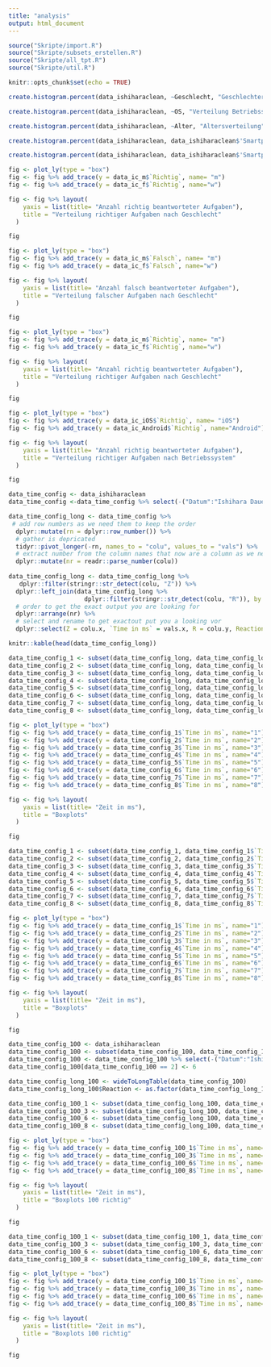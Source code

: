 ```yaml
---
title: "analysis"
output: html_document
---
```


```r

source("Skripte/import.R")
source("Skripte/subsets_erstellen.R")
source("Skripte/all_tpt.R")
source("Skripte/util.R")

knitr::opts_chunk$set(echo = TRUE)
```



```r
create.histogram.percent(data_ishiharaclean, ~Geschlecht, "Geschlechterverteilung")
```
```r
create.histogram.percent(data_ishiharaclean, ~OS, "Verteilung Betriebssystem")
```
```r
create.histogram.percent(data_ishiharaclean, ~Alter, "Altersverteilung")
```
```r
create.histogram.percent(data_ishiharaclean, data_ishiharaclean$'Smartphone Nutzung', "Smartphone Nutzung")
```
```r
create.histogram.percent(data_ishiharaclean, data_ishiharaclean$'Smartphone Nutzungserfahrung', "Smartphone Nutzungserfahrung")
```



```r
fig <- plot_ly(type = "box")
fig <- fig %>% add_trace(y = data_ic_m$`Richtig`, name= "m")
fig <- fig %>% add_trace(y = data_ic_f$`Richtig`, name="w")

fig <- fig %>% layout(
    yaxis = list(title= "Anzahl richtig beantworteter Aufgaben"), 
    title = "Verteilung richtiger Aufgaben nach Geschlecht"
  )

fig
```
```r
fig <- plot_ly(type = "box")
fig <- fig %>% add_trace(y = data_ic_m$`Falsch`, name= "m")
fig <- fig %>% add_trace(y = data_ic_f$`Falsch`, name="w")

fig <- fig %>% layout(
    yaxis = list(title= "Anzahl falsch beantworteter Aufgaben"), 
    title = "Verteilung falscher Aufgaben nach Geschlecht"
  )

fig
```
```r
fig <- plot_ly(type = "box")
fig <- fig %>% add_trace(y = data_ic_m$`Richtig`, name= "m")
fig <- fig %>% add_trace(y = data_ic_f$`Richtig`, name="w")

fig <- fig %>% layout(
    yaxis = list(title= "Anzahl richtig beantworteter Aufgaben"), 
    title = "Verteilung richtiger Aufgaben nach Geschlecht"
  )

fig
```



```r
fig <- plot_ly(type = "box")
fig <- fig %>% add_trace(y = data_ic_iOS$`Richtig`, name= "iOS")
fig <- fig %>% add_trace(y = data_ic_Android$`Richtig`, name="Android")

fig <- fig %>% layout(
    yaxis = list(title= "Anzahl richtig beantworteter Aufgaben"), 
    title = "Verteilung richtiger Aufgaben nach Betriebssystem"
  )

fig
```

```r
data_time_config <- data_ishiharaclean
data_time_config <-data_time_config %>% select(-("Datum":"Ishihara Dauer"))
```

```r

data_time_config_long <- data_time_config %>%
 # add row numbers as we need them to keep the order
  dplyr::mutate(rn = dplyr::row_number()) %>%
  # gather is depricated
  tidyr::pivot_longer(-rn, names_to = "colu", values_to = "vals") %>%
  # extract number from the column names that now are a column as we need them to keep the order also
  dplyr::mutate(nr = readr::parse_number(colu))
  
data_time_config_long <- data_time_config_long %>%
   dplyr::filter(stringr::str_detect(colu, "Z")) %>%
  dplyr::left_join(data_time_config_long %>%
                     dplyr::filter(stringr::str_detect(colu, "R")), by = c("rn", "nr")) %>%
  # order to get the exact output you are looking for
  dplyr::arrange(nr) %>%
  # select and rename to get exactout put you a looking vor
  dplyr::select(Z = colu.x, `Time in ms` = vals.x, R = colu.y, Reaction = vals.y) 
```

```r
knitr::kable(head(data_time_config_long))
```

```r
data_time_config_1 <- subset(data_time_config_long, data_time_config_long$Reaction == 1)
data_time_config_2 <- subset(data_time_config_long, data_time_config_long$Reaction == 2)
data_time_config_3 <- subset(data_time_config_long, data_time_config_long$Reaction == 3)
data_time_config_4 <- subset(data_time_config_long, data_time_config_long$Reaction == 4)
data_time_config_5 <- subset(data_time_config_long, data_time_config_long$Reaction == 5)
data_time_config_6 <- subset(data_time_config_long, data_time_config_long$Reaction == 6)
data_time_config_7 <- subset(data_time_config_long, data_time_config_long$Reaction == 7)
data_time_config_8 <- subset(data_time_config_long, data_time_config_long$Reaction == 8)
```

```r
fig <- plot_ly(type = "box")
fig <- fig %>% add_trace(y = data_time_config_1$`Time in ms`, name="1")
fig <- fig %>% add_trace(y = data_time_config_2$`Time in ms`, name="2")
fig <- fig %>% add_trace(y = data_time_config_3$`Time in ms`, name="3")
fig <- fig %>% add_trace(y = data_time_config_4$`Time in ms`, name="4")
fig <- fig %>% add_trace(y = data_time_config_5$`Time in ms`, name="5")
fig <- fig %>% add_trace(y = data_time_config_6$`Time in ms`, name="6")
fig <- fig %>% add_trace(y = data_time_config_7$`Time in ms`, name="7")
fig <- fig %>% add_trace(y = data_time_config_8$`Time in ms`, name="8")

fig <- fig %>% layout(
    yaxis = list(title= "Zeit in ms"), 
    title = "Boxplots"
  )

fig
```

```r
data_time_config_1 <- subset(data_time_config_1, data_time_config_1$`Time in ms` <= 6000)
data_time_config_2 <- subset(data_time_config_2, data_time_config_2$`Time in ms` <= 6000)
data_time_config_3 <- subset(data_time_config_3, data_time_config_3$`Time in ms` <= 6000)
data_time_config_4 <- subset(data_time_config_4, data_time_config_4$`Time in ms` <= 6000)
data_time_config_5 <- subset(data_time_config_5, data_time_config_5$`Time in ms` <= 6000)
data_time_config_6 <- subset(data_time_config_6, data_time_config_6$`Time in ms` <= 6000)
data_time_config_7 <- subset(data_time_config_7, data_time_config_7$`Time in ms` <= 6000)
data_time_config_8 <- subset(data_time_config_8, data_time_config_8$`Time in ms` <= 6000)
```

```r
fig <- plot_ly(type = "box")
fig <- fig %>% add_trace(y = data_time_config_1$`Time in ms`, name="1")
fig <- fig %>% add_trace(y = data_time_config_2$`Time in ms`, name="2")
fig <- fig %>% add_trace(y = data_time_config_3$`Time in ms`, name="3")
fig <- fig %>% add_trace(y = data_time_config_4$`Time in ms`, name="4")
fig <- fig %>% add_trace(y = data_time_config_5$`Time in ms`, name="5")
fig <- fig %>% add_trace(y = data_time_config_6$`Time in ms`, name="6")
fig <- fig %>% add_trace(y = data_time_config_7$`Time in ms`, name="7")
fig <- fig %>% add_trace(y = data_time_config_8$`Time in ms`, name="8")

fig <- fig %>% layout(
    yaxis = list(title= "Zeit in ms"), 
    title = "Boxplots"
  )

fig
```


```r
data_time_config_100 <- data_ishiharaclean
data_time_config_100 <- subset(data_time_config_100, data_time_config_100$Richtig == 100)
data_time_config_100 <- data_time_config_100 %>% select(-("Datum":"Ishihara Dauer"))
data_time_config_100[data_time_config_100 == 2] <- 6 
```

```r
data_time_config_long_100 <- wideToLongTable(data_time_config_100)
data_time_config_long_100$Reaction <- as.factor(data_time_config_long_100$Reaction)
```

```r
data_time_config_100_1 <- subset(data_time_config_long_100, data_time_config_long_100$Reaction == 1)
data_time_config_100_3 <- subset(data_time_config_long_100, data_time_config_long_100$Reaction == 3)
data_time_config_100_6 <- subset(data_time_config_long_100, data_time_config_long_100$Reaction == 6)
data_time_config_100_8 <- subset(data_time_config_long_100, data_time_config_long_100$Reaction == 8)
```

```r
fig <- plot_ly(type = "box")
fig <- fig %>% add_trace(y = data_time_config_100_1$`Time in ms`, name="Config 1")
fig <- fig %>% add_trace(y = data_time_config_100_3$`Time in ms`, name="Config 3")
fig <- fig %>% add_trace(y = data_time_config_100_6$`Time in ms`, name="Config 6")
fig <- fig %>% add_trace(y = data_time_config_100_8$`Time in ms`, name="Config 8")

fig <- fig %>% layout(
    yaxis = list(title= "Zeit in ms"), 
    title = "Boxplots 100 richtig"
  )

fig
```
```r
data_time_config_100_1 <- subset(data_time_config_100_1, data_time_config_100_1$`Time in ms` <= 6000)
data_time_config_100_3 <- subset(data_time_config_100_3, data_time_config_100_3$`Time in ms` <= 6000)
data_time_config_100_6 <- subset(data_time_config_100_6, data_time_config_100_6$`Time in ms` <= 6000)
data_time_config_100_8 <- subset(data_time_config_100_8, data_time_config_100_8$`Time in ms` <= 6000)
```

```r
fig <- plot_ly(type = "box")
fig <- fig %>% add_trace(y = data_time_config_100_1$`Time in ms`, name="Config 1")
fig <- fig %>% add_trace(y = data_time_config_100_3$`Time in ms`, name="Config 3")
fig <- fig %>% add_trace(y = data_time_config_100_6$`Time in ms`, name="Config 6")
fig <- fig %>% add_trace(y = data_time_config_100_8$`Time in ms`, name="Config 8")

fig <- fig %>% layout(
    yaxis = list(title= "Zeit in ms"), 
    title = "Boxplots 100 richtig"
  )

fig
```

